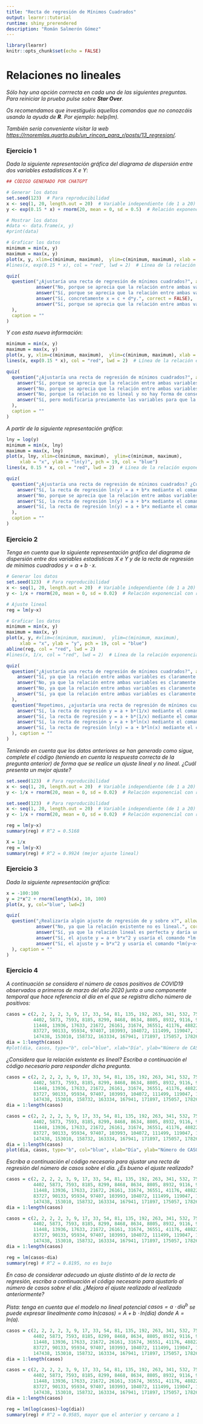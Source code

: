 ---
title: "Recta de regresión de Mínimos Cuadrados"
output: learnr::tutorial
runtime: shiny_prerendered
description: "Román Salmerón Gómez"
---

```{r setup, include=FALSE}
library(learnr)
knitr::opts_chunk$set(echo = FALSE)
```

# Relaciones no lineales

*Sólo hay una opción corrrecta en cada una de las siguientes preguntas. Para reiniciar la prueba pulse sobre __Star Over__.*

*Os recomendamos que investiguéis aquellos comandos que no conozcáis usando la ayuda de **R**. Por ejemplo: help(lm).*

*También sería conveniente visitar la web <https://rnoremlas.quarto.pub/un_rincon_para_r/posts/13_regresion/>.*

### Ejercicio 1

*Dada la siguiente representación gráfica del diagrama de dispersión entre dos variables estadísticas $X$ e $Y$*:

```{r ejer-1-1}
## CÓDIGO GENERADO POR CHATGPT

# Generar los datos
set.seed(123)  # Para reproducibilidad
x <- seq(1, 20, length.out = 20)  # Variable independiente (de 1 a 20)
y <- exp(0.15 * x) + rnorm(20, mean = 0, sd = 0.5)  # Relación exponencial con ruido

# Mostrar los datos
#data <- data.frame(x, y)
#print(data)

# Graficar los datos
minimum = min(x, y)
maximum = max(x, y)
plot(x, y, xlim=c(minimum, maximum),  ylim=c(minimum, maximum), xlab = "x", ylab = "y", pch = 19, col = "blue")
#lines(x, exp(0.15 * x), col = "red", lwd = 2)  # Línea de la relación exponencial ideal
```

```{r ejer-1-1-bis}
quiz(
  question("¿Ajustaría una recta de regresión de mínimos cuadrados?", allow_retry = TRUE, random_answer_order = TRUE, 
           answer("No, porque se aprecia que la relación entre ambas variables no es lineal.", correct = TRUE),
           answer("Sí, porque se aprecia que la relación entre ambas variables no es lineal.", correct = FALSE),
           answer("Sí, concretamente x = c + d*y.", correct = FALSE),
           answer("Sí, porque se aprecia que la relación entre ambas variables es lineal.", correct = FALSE)
  ),
  caption = ""
)
```

*Y con esta nueva información*:

```{r ejer-1-2}
minimum = min(x, y)
maximum = max(x, y)
plot(x, y, xlim=c(minimum, maximum),  ylim=c(minimum, maximum), xlab = "x", ylab = "y", pch = 19, col = "blue")
lines(x, exp(0.15 * x), col = "red", lwd = 2)  # Línea de la relación exponencial ideal
```

```{r ejer-1-2-bis}
quiz(
  question("¿Ajustaría una recta de regresión de mínimos cuadrados?", allow_retry = TRUE, random_answer_order = TRUE, 
    answer("Sí, porque se aprecia que la relación entre ambas variables es lineal.", correct = FALSE),
    answer("No, porque se aprecia que la relación entre ambas variables es no lineal.", correct = FALSE),
    answer("No, porque la relación no es lineal y no hay forma de conseguir que lo sea.", correct = FALSE),
    answer("Sí, pero modificaria previamente las variables para que la relación pase a ser lineal.", correct = TRUE)
  ),
  caption = ""
)
```

*A partir de la siguiente representación gráfica*:

```{r ejer-1-3}
lny = log(y)
minimum = min(x, lny)
maximum = max(x, lny)
plot(x, lny, xlim=c(minimum, maximum),  ylim=c(minimum, maximum), 
     xlab = "x", ylab = "ln(y)", pch = 19, col = "blue")
lines(x, 0.15 * x, col = "red", lwd = 2)  # Línea de la relación exponencial ideal
```

```{r ejer-1-3-bis}
quiz(
  question("¿Ajustaría una recta de regresión de mínimos cuadrados? ¿Cuál?", allow_retry = TRUE, random_answer_order = TRUE, 
    answer("Sí, la recta de regresión ln(y) = a + b*x mediante el comando *lm(log2(y)~x)*.", correct = FALSE),
    answer("No, porque se aprecia que la relación entre ambas variables es no lineal.", correct = FALSE),
    answer("Sí, la recta de regresión ln(y) = a + b*x mediante el comando *lm(log(y)~x)*.", correct = TRUE),
    answer("Sí, la recta de regresión ln(y) = a + b*x mediante el comando *lm(y~log(x))*.", correct = FALSE)
  ),
  caption = ""
)
```

### Ejercicio 2

*Tenga en cuenta que la siguiente representación gráfica del diagrama de dispersión entre dos variables estadísticas $X$ e $Y$ y de la recta de regresión de mínimos cuadrados $y = a + b \cdot x$.*

```{r ejer-2}
# Generar los datos
set.seed(123)  # Para reproducibilidad
x <- seq(1, 20, length.out = 20)  # Variable independiente (de 1 a 20)
y <- 1/x + rnorm(20, mean = 0, sd = 0.02)  # Relación exponencial con ruido

# Ajuste lineal
reg = lm(y~x)

# Graficar los datos
minimum = min(x, y)
maximum = max(x, y)
plot(x, y, #xlim=c(minimum, maximum),  ylim=c(minimum, maximum), 
     xlab = "x", ylab = "y", pch = 19, col = "blue")
abline(reg, col = "red", lwd = 2)
#lines(x, 1/x, col = "red", lwd = 2)  # Línea de la relación exponencial ideal
```

```{r ejer-2-bis}
quiz(
  question("¿Ajustaría una recta de regresión de mínimos cuadrados?", allow_retry = TRUE, random_answer_order = TRUE, 
    answer("Sí, ya que la relación entre ambas variables es claramente lineal.", correct = FALSE),
    answer("No, ya que la relación entre ambas variables es claramente no lineal.", correct = TRUE),
    answer("No, ya que la relación entre ambas variables es claramente lineal.", correct = FALSE),
    answer("Sí, ya que la relación entre ambas variables es claramente no lineal.", correct = FALSE)
  ),
  question("Repetimos, ¿ajustaría una recta de regresión de mínimos cuadrados?", allow_retry = TRUE, random_answer_order = TRUE, 
    answer("Sí, la recta de regresión y = a + b*(1/x) mediante el comando *lm(y~x)*.", correct = FALSE),
    answer("Sí, la recta de regresión y = a + b*(1/x) mediante el comando *lm(y~X)* donde *X = 1/x*.", correct = TRUE),
    answer("Sí, la recta de regresión y = a + b*ln(x) mediante el comando *lm(ln(y)~x)*.", correct = FALSE),
    answer("Sí, la recta de regresión ln(y) = a + b*ln(x) mediante el comando *lm(ln(y)~ln(x))*.", correct = FALSE)
  ), caption = ""
)
```

*Teniendo en cuenta que los datos anteriores se han generado como sigue, complete el código (teniendo en cuenta la respuesta correcta de la pregunta anterior) de forma que se realice un ajuste lineal y no lineal. ¿Cuál presenta un mejor ajuste?*

```{r ejer-2-tris, exercise=TRUE, exercise.lines = 7}
set.seed(123)  # Para reproducibilidad
x <- seq(1, 20, length.out = 20)  # Variable independiente (de 1 a 20)
y <- 1/x + rnorm(20, mean = 0, sd = 0.02)  # Relación exponencial con ruido
```

```{r ejer-2-tris-hint}
set.seed(123)  # Para reproducibilidad
x <- seq(1, 20, length.out = 20)  # Variable independiente (de 1 a 20)
y <- 1/x + rnorm(20, mean = 0, sd = 0.02)  # Relación exponencial con ruido

reg = lm(y~x)
summary(reg) # R^2 = 0.5168

X = 1/x
reg = lm(y~X)
summary(reg) # R^2 = 0.9924 (mejor ajuste lineal)
```

### Ejercicio 3

*Dada la siguiente representación gráfica:*

```{r ejer-3}
x = -100:100
y = 2*x^2 + rnorm(length(x), 10, 100)
plot(x, y, col="blue", lwd=2)
```

```{r ejer-3-bis}
quiz(
  question("¿Realizaría algún ajuste de regresión de y sobre x?", allow_retry = TRUE, random_answer_order = TRUE,
           answer("No, ya que la relación existente no es lineal.", correct = FALSE),
           answer("Sí, ya que la relación lineal es perfecta y daría un coeficiente de determinación igual a uno.", correct = FALSE),
           answer("Sí, el ajuste y = a + b*x^2 y usaría el comando *lm(y~x+0)*.", correct = FALSE),
           answer("Sí, el ajuste y = b*x^2 y usaría el comando *lm(y~x+0)*.", correct = TRUE)
  ), caption = ""
)
```

### Ejercicio 4

*A continuación se considera el número de casos positivos de COVID19 observados a primeros de marzo del año 2020 junto a una componente temporal que hace referencia al día en el que se registra dicho número de positivos:*

```{r ejer-4, exercise=TRUE, exercise.lines = 6}
casos = c(2, 2, 2, 2, 3, 9, 17, 33, 54, 81, 135, 192, 263, 341, 532, 755, 1078, 1511, 2275, 3256,
          4402, 5873, 7593, 8185, 8299, 8468, 8634, 8805, 8932, 9116, 9176, 9238, 9328, 9466, 9719,  
          11448, 13936, 17633, 21672, 26161, 31674, 36551, 41176, 48822, 54071, 57368, 66309, 75467,
          83727, 90133, 95934, 97407, 103993, 104072, 111499, 119047, 126283, 132956, 138526, 142169,
          147438, 153010, 158732, 163334, 167941, 171897, 175057, 178260, 182759)
dia = 1:length(casos)
#plot(dia, casos, type="b", col="blue", xlab="Día", ylab="Número de CASOS", lwd=3)
```

*¿Considera que la relación existente es lineal? Escriba a continuación el código necesario para responder dicha pregunta.*

```{r ejer-4-bis, exercise=TRUE, exercise.lines = 7}
casos = c(2, 2, 2, 2, 3, 9, 17, 33, 54, 81, 135, 192, 263, 341, 532, 755, 1078, 1511, 2275, 3256,
          4402, 5873, 7593, 8185, 8299, 8468, 8634, 8805, 8932, 9116, 9176, 9238, 9328, 9466, 9719,  
          11448, 13936, 17633, 21672, 26161, 31674, 36551, 41176, 48822, 54071, 57368, 66309, 75467,
          83727, 90133, 95934, 97407, 103993, 104072, 111499, 119047, 126283, 132956, 138526, 142169,
          147438, 153010, 158732, 163334, 167941, 171897, 175057, 178260, 182759)
dia = 1:length(casos)
```

```{r ejer-4-bis-hint}
casos = c(2, 2, 2, 2, 3, 9, 17, 33, 54, 81, 135, 192, 263, 341, 532, 755, 1078, 1511, 2275, 3256,
          4402, 5873, 7593, 8185, 8299, 8468, 8634, 8805, 8932, 9116, 9176, 9238, 9328, 9466, 9719,  
          11448, 13936, 17633, 21672, 26161, 31674, 36551, 41176, 48822, 54071, 57368, 66309, 75467,
          83727, 90133, 95934, 97407, 103993, 104072, 111499, 119047, 126283, 132956, 138526, 142169,
          147438, 153010, 158732, 163334, 167941, 171897, 175057, 178260, 182759)
dia = 1:length(casos)
plot(dia, casos, type="b", col="blue", xlab="Día", ylab="Número de CASOS", lwd=3) # relación no lineal (no se ajusta a una recta)
```

*Escriba a continuación el código necesario para ajustar una recta de regresión del número de casos sobre el día. ¿Es bueno el ajuste realizado?*

```{r ejer-4-tris, exercise=TRUE, exercise.lines = 9}
casos = c(2, 2, 2, 2, 3, 9, 17, 33, 54, 81, 135, 192, 263, 341, 532, 755, 1078, 1511, 2275, 3256,
          4402, 5873, 7593, 8185, 8299, 8468, 8634, 8805, 8932, 9116, 9176, 9238, 9328, 9466, 9719,  
          11448, 13936, 17633, 21672, 26161, 31674, 36551, 41176, 48822, 54071, 57368, 66309, 75467,
          83727, 90133, 95934, 97407, 103993, 104072, 111499, 119047, 126283, 132956, 138526, 142169,
          147438, 153010, 158732, 163334, 167941, 171897, 175057, 178260, 182759)
dia = 1:length(casos)
```

```{r ejer-4-tris-hint}
casos = c(2, 2, 2, 2, 3, 9, 17, 33, 54, 81, 135, 192, 263, 341, 532, 755, 1078, 1511, 2275, 3256,
          4402, 5873, 7593, 8185, 8299, 8468, 8634, 8805, 8932, 9116, 9176, 9238, 9328, 9466, 9719,  
          11448, 13936, 17633, 21672, 26161, 31674, 36551, 41176, 48822, 54071, 57368, 66309, 75467,
          83727, 90133, 95934, 97407, 103993, 104072, 111499, 119047, 126283, 132956, 138526, 142169,
          147438, 153010, 158732, 163334, 167941, 171897, 175057, 178260, 182759)
dia = 1:length(casos)

reg = lm(casos~dia)
summary(reg) # R^2 = 0.8195, no es bajo
```

*En caso de considerar adecuado un ajuste distinto al de la recta de regresión, escriba a continuación el código necesario para ajustarlo al número de casos sobre el día. ¿Mejora el ajuste realizado al realizado anteriormente?*

*Pista: tenga en cuenta que el modelo no lineal potencial $casos = a \cdot dia^{b}$ se puede expresar linealmente como $ln(casos) = A + b\cdot ln(dia)$ donde $A = ln(a)$.*

```{r ejer-4-cuatris, exercise=TRUE, exercise.lines = 9}
casos = c(2, 2, 2, 2, 3, 9, 17, 33, 54, 81, 135, 192, 263, 341, 532, 755, 1078, 1511, 2275, 3256,
          4402, 5873, 7593, 8185, 8299, 8468, 8634, 8805, 8932, 9116, 9176, 9238, 9328, 9466, 9719,  
          11448, 13936, 17633, 21672, 26161, 31674, 36551, 41176, 48822, 54071, 57368, 66309, 75467,
          83727, 90133, 95934, 97407, 103993, 104072, 111499, 119047, 126283, 132956, 138526, 142169,
          147438, 153010, 158732, 163334, 167941, 171897, 175057, 178260, 182759)
dia = 1:length(casos)
```

```{r ejer-4-cuatris-hint}
casos = c(2, 2, 2, 2, 3, 9, 17, 33, 54, 81, 135, 192, 263, 341, 532, 755, 1078, 1511, 2275, 3256,
          4402, 5873, 7593, 8185, 8299, 8468, 8634, 8805, 8932, 9116, 9176, 9238, 9328, 9466, 9719,  
          11448, 13936, 17633, 21672, 26161, 31674, 36551, 41176, 48822, 54071, 57368, 66309, 75467,
          83727, 90133, 95934, 97407, 103993, 104072, 111499, 119047, 126283, 132956, 138526, 142169,
          147438, 153010, 158732, 163334, 167941, 171897, 175057, 178260, 182759)
dia = 1:length(casos)

reg = lm(log(casos)~log(dia))
summary(reg) # R^2 = 0.9585, mayor que el anterior y cercano a 1
```